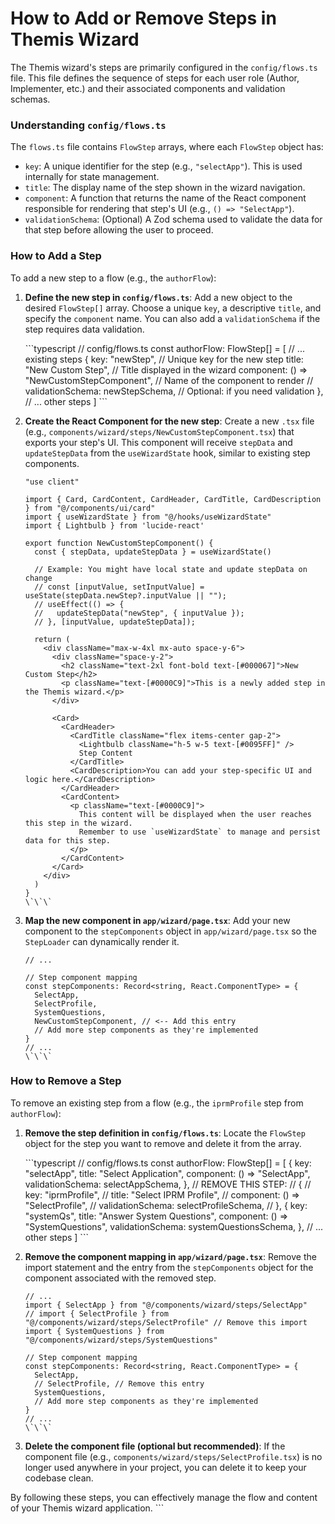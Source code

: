 # How to Add or Remove Steps in Themis Wizard

The Themis wizard's steps are primarily configured in the `config/flows.ts` file. This file defines the sequence of steps for each user role (Author, Implementer, etc.) and their associated components and validation schemas.

### Understanding `config/flows.ts`

The `flows.ts` file contains `FlowStep` arrays, where each `FlowStep` object has:

*   `key`: A unique identifier for the step (e.g., `"selectApp"`). This is used internally for state management.
*   `title`: The display name of the step shown in the wizard navigation.
*   `component`: A function that returns the name of the React component responsible for rendering that step's UI (e.g., `() => "SelectApp"`).
*   `validationSchema`: (Optional) A Zod schema used to validate the data for that step before allowing the user to proceed.

### How to Add a Step

To add a new step to a flow (e.g., the `authorFlow`):

1.  **Define the new step in `config/flows.ts`**:
    Add a new object to the desired `FlowStep[]` array. Choose a unique `key`, a descriptive `title`, and specify the `component` name. You can also add a `validationSchema` if the step requires data validation.

    \`\`\`typescript
    // config/flows.ts
    const authorFlow: FlowStep[] = [
      // ... existing steps
      {
        key: "newStep", // Unique key for the new step
        title: "New Custom Step", // Title displayed in the wizard
        component: () => "NewCustomStepComponent", // Name of the component to render
        // validationSchema: newStepSchema, // Optional: if you need validation
      },
      // ... other steps
    ]
    \`\`\`

2.  **Create the React Component for the new step**:
    Create a new `.tsx` file (e.g., `components/wizard/steps/NewCustomStepComponent.tsx`) that exports your step's UI. This component will receive `stepData` and `updateStepData` from the `useWizardState` hook, similar to existing step components.

    ```tsx file="components/wizard/steps/NewCustomStepComponent.tsx"
    "use client"

    import { Card, CardContent, CardHeader, CardTitle, CardDescription } from "@/components/ui/card"
    import { useWizardState } from "@/hooks/useWizardState"
    import { Lightbulb } from 'lucide-react'

    export function NewCustomStepComponent() {
      const { stepData, updateStepData } = useWizardState()

      // Example: You might have local state and update stepData on change
      // const [inputValue, setInputValue] = useState(stepData.newStep?.inputValue || "");
      // useEffect(() => {
      //   updateStepData("newStep", { inputValue });
      // }, [inputValue, updateStepData]);

      return (
        <div className="max-w-4xl mx-auto space-y-6">
          <div className="space-y-2">
            <h2 className="text-2xl font-bold text-[#000067]">New Custom Step</h2>
            <p className="text-[#0000C9]">This is a newly added step in the Themis wizard.</p>
          </div>

          <Card>
            <CardHeader>
              <CardTitle className="flex items-center gap-2">
                <Lightbulb className="h-5 w-5 text-[#0095FF]" />
                Step Content
              </CardTitle>
              <CardDescription>You can add your step-specific UI and logic here.</CardDescription>
            </CardHeader>
            <CardContent>
              <p className="text-[#0000C9]">
                This content will be displayed when the user reaches this step in the wizard.
                Remember to use `useWizardState` to manage and persist data for this step.
              </p>
            </CardContent>
          </Card>
        </div>
      )
    }
    \`\`\`

3.  **Map the new component in `app/wizard/page.tsx`**:
    Add your new component to the `stepComponents` object in `app/wizard/page.tsx` so the `StepLoader` can dynamically render it.

    ```tsx file="app/wizard/page.tsx"
    // ...

    // Step component mapping
    const stepComponents: Record<string, React.ComponentType> = {
      SelectApp,
      SelectProfile,
      SystemQuestions,
      NewCustomStepComponent, // <-- Add this entry
      // Add more step components as they're implemented
    }
    // ...
    \`\`\`

### How to Remove a Step

To remove an existing step from a flow (e.g., the `iprmProfile` step from `authorFlow`):

1.  **Remove the step definition in `config/flows.ts`**:
    Locate the `FlowStep` object for the step you want to remove and delete it from the array.

    \`\`\`typescript
    // config/flows.ts
    const authorFlow: FlowStep[] = [
      {
        key: "selectApp",
        title: "Select Application",
        component: () => "SelectApp",
        validationSchema: selectAppSchema,
      },
      // REMOVE THIS STEP:
      // {
      //   key: "iprmProfile",
      //   title: "Select IPRM Profile",
      //   component: () => "SelectProfile",
      //   validationSchema: selectProfileSchema,
      // },
      {
        key: "systemQs",
        title: "Answer System Questions",
        component: () => "SystemQuestions",
        validationSchema: systemQuestionsSchema,
      },
      // ... other steps
    ]
    \`\`\`

2.  **Remove the component mapping in `app/wizard/page.tsx`**:
    Remove the import statement and the entry from the `stepComponents` object for the component associated with the removed step.

    ```tsx file="app/wizard/page.tsx"
    // ...
    import { SelectApp } from "@/components/wizard/steps/SelectApp"
    // import { SelectProfile } from "@/components/wizard/steps/SelectProfile" // Remove this import
    import { SystemQuestions } from "@/components/wizard/steps/SystemQuestions"

    // Step component mapping
    const stepComponents: Record<string, React.ComponentType> = {
      SelectApp,
      // SelectProfile, // Remove this entry
      SystemQuestions,
      // Add more step components as they're implemented
    }
    // ...
    \`\`\`

3.  **Delete the component file (optional but recommended)**:
    If the component file (e.g., `components/wizard/steps/SelectProfile.tsx`) is no longer used anywhere in your project, you can delete it to keep your codebase clean.

By following these steps, you can effectively manage the flow and content of your Themis wizard application.
\`\`\`
